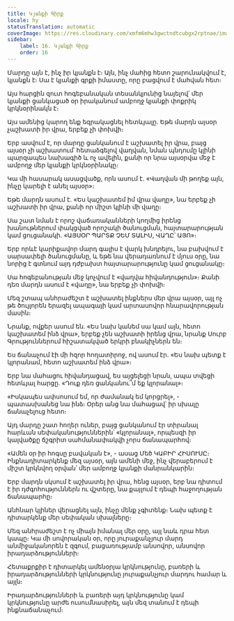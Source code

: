 ```yaml
---
title: Կյանքի Գիրք
locale: hy
statusTranslation: automatic
coverImage: https://res.cloudinary.com/xmfm6mhw3gwctndtcubgx2rptnae/image/upload/v1740468922/small_cover_tratado_de_psicologia_revolucionaria_a4c0dca4e0.webp
sidebar:
    label: 16. Կյանքի Գիրք
    order: 16
---
```

Մարդը այն է, ինչ իր կյանքն է։ Այն, ինչ մահից հետո շարունակվում է, կյանքն է։ Սա է կյանքի գրքի իմաստը, որը բացվում է մահվան հետ։

Այս հարցին զուտ հոգեբանական տեսանկյունից նայելով՝ մեր կյանքի ցանկացած օր իրականում ամբողջ կյանքի փոքրիկ կրկնօրինակն է։

Այս ամենից կարող ենք եզրակացնել հետևյալը. Եթե մարդն այսօր չաշխատի իր վրա, երբեք չի փոխվի։

Երբ ասվում է, որ մարդը ցանկանում է աշխատել իր վրա, բայց այսօր չի աշխատում՝ հետաձգելով վաղվան, նման պնդումը կլինի պարզապես նախագիծ և ոչ ավելին, քանի որ նրա այսօրվա մեջ է ամբողջ մեր կյանքի կրկնօրինակը։

Կա մի հասարակ ասացվածք, որն ասում է. «Վաղվան մի թողեք այն, ինչը կարելի է անել այսօր»։

Եթե մարդն ասում է. «Ես կաշխատեմ իմ վրա վաղը», նա երբեք չի աշխատի իր վրա, քանի որ միշտ կլինի մի վաղը։

Սա շատ նման է որոշ վաճառականների կողմից իրենց խանութներում փակցված որոշակի ծանուցման, հայտարարության կամ ցուցանակի. «ԱՅՍՕՐ ՊԱՐՏՔ ՉԵՄ ՏԱԼԻՍ, ՎԱՂԸ՝ ԱՅՈ»։

Երբ որևէ կարիքավոր մարդ գալիս է վարկ խնդրելու, նա բախվում է սարսափելի ծանուցմանը, և եթե նա վերադառնում է մյուս օրը, նա նորից է գտնում այդ դժբախտ հայտարարությունը կամ ցուցանակը։

Սա հոգեբանության մեջ կոչվում է «վաղվա հիվանդություն»։ Քանի դեռ մարդն ասում է «վաղը», նա երբեք չի փոխվի։

Մեզ շտապ անհրաժեշտ է աշխատել ինքներս մեր վրա այսօր, այլ ոչ թե ծույլորեն երազել ապագայի կամ արտասովոր հնարավորության մասին։

Նրանք, ովքեր ասում են. «Ես նախ կանեմ սա կամ այն, հետո կաշխատեմ ինձ վրա», երբեք չեն աշխատի իրենց վրա, նրանք Սուրբ Գրություններում հիշատակված երկրի բնակիչներն են։

Ես ճանաչում էի մի հզոր հողատիրոջ, ով ասում էր. «Ես նախ պետք է կլորանամ, հետո աշխատեմ ինձ վրա»։

Երբ նա մահացու հիվանդացավ, ես այցելեցի նրան, ապա տվեցի հետևյալ հարցը. «Դուք դեռ ցանկանու՞մ եք կլորանալ»։

«Իսկապես ափսոսում եմ, որ ժամանակ եմ կորցրել», - պատասխանեց նա ինձ։ Օրեր անց նա մահացավ՝ իր սխալը ճանաչելուց հետո։

Այդ մարդը շատ հողեր ուներ, բայց ցանկանում էր տիրանալ հարևան սեփականություններին՝ «կլորանալ», որպեսզի իր կալվածքը ճշգրիտ սահմանափակվի չորս ճանապարհով։

«Ամեն օր իր հոգսը բավական է», - ասաց Մեծ ԿԱԲԻՐ ՀԻՍՈՒՍԸ։ Ինքնադիտարկենք մեզ այսօր, այն ամենի մեջ, ինչ վերաբերում է միշտ կրկնվող օրվան՝ մեր ամբողջ կյանքի մանրանկարին։

Երբ մարդն սկսում է աշխատել իր վրա, հենց այսօր, երբ նա դիտում է իր դժգոհություններն ու վշտերը, նա քայլում է դեպի հաջողության ճանապարհը։

Անհնար կլիներ վերացնել այն, ինչը մենք չգիտենք։ Նախ պետք է դիտարկենք մեր սեփական սխալները։

Մեզ անհրաժեշտ է ոչ միայն իմանալ մեր օրը, այլ նաև դրա հետ կապը։ Կա մի սովորական օր, որը յուրաքանչյուր մարդ անմիջականորեն է զգում, բացառությամբ անսովոր, անսովոր իրադարձությունների։

Հետաքրքիր է դիտարկել ամենօրյա կրկնությունը, բառերի և իրադարձությունների կրկնությունը յուրաքանչյուր մարդու համար և այլն։

Իրադարձությունների և բառերի այդ կրկնությունը կամ կրկնությունը արժե ուսումնասիրել, այն մեզ տանում է դեպի ինքնաճանաչում։

